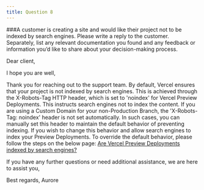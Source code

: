 ```yaml
---
title: Question 8
---
```

###A customer is creating a site and would like their project not to be indexed by search engines. 
Please write a reply to the customer. Separately, list any relevant documentation you found and any feedback or information you’d like to share about your decision-making process.

Dear client,


I hope you are well,


Thank you for reaching out to the support team.
By default, Vercel ensures that your project is not indexed by search engines. This is achieved through the X-Robots-Tag HTTP header, which is set to 'noindex' for Vercel Preview Deployments. This instructs search engines not to index the content.
If you are using a Custom Domain for your non-Production Branch, the 'X-Robots-Tag: noindex' header is not set automatically. In such cases, you can manually set this header to maintain the default behavior of preventing indexing.
If you wish to change this behavior and allow search engines to index your Preview Deployments. 
To override the default behavior, please follow the steps on the below page: 
[Are Vercel Preview Deployments indexed by search engines?](https://vercel.com/guides/are-vercel-preview-deployment-indexed-by-search-engines)

If you have any further questions or need additional assistance, we are here to assist you,


Best regards,
Aurore
